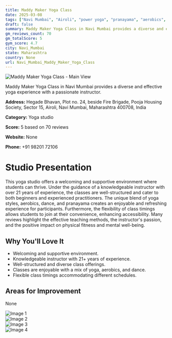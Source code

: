 ```yaml
---
title: Maddy Maker Yoga Class
date: 2025-03-08
tags: ["Navi Mumbai", "Airoli", "power yoga", "pranayama", "aerobics", "welcoming atmosphere", "flexible scheduling", "Navi Mumbai"]  
draft: false
summary: Maddy Maker Yoga Class in Navi Mumbai provides a diverse and effective yoga experience with a passionate instructor.
gm_reviews_count: 70
gm_totalScore: 5
gym_score: 4.7
city: Navi_Mumbai
state: Maharashtra
country: None
url: Navi_Mumbai_Maddy_Maker_Yoga_Class
---
```


<div className="aspect-[16/9] relative my-8">
  <img 
    src="https://lh5.googleusercontent.com/p/AF1QipMyO-jXQopdUQsromCbeR5okH8e7FnO30Li4HoB=w1920-h1080-k-no"
    alt="Maddy Maker Yoga Class - Main View"
    className="object-cover absolute inset-0 w-full h-full rounded-lg"
  />
</div>

Maddy Maker Yoga Class in Navi Mumbai provides a diverse and effective yoga experience with a passionate instructor.

**Address:** Hegade Bhavan, Plot no. 24, beside Fire Brigade, Pooja Housing Society, Sector 15, Airoli, Navi Mumbai, Maharashtra 400708, India

**Category:** Yoga studio

**Score:** 5 based on 70 reviews

**Website:** None

**Phone:** +91 98201 72106

# Studio Presentation

This yoga studio offers a welcoming and supportive environment where students can thrive. Under the guidance of a knowledgeable instructor with over 21 years of experience, the classes are well-structured and cater to both beginners and experienced practitioners. The unique blend of yoga styles, aerobics, dance, and pranayama creates an enjoyable and refreshing experience for participants. Furthermore, the flexibility of class timings allows students to join at their convenience, enhancing accessibility. Many reviews highlight the effective teaching methods, the instructor's passion, and the positive impact on physical fitness and mental well-being.

## Why You'll Love It

- Welcoming and supportive environment.
- Knowledgeable instructor with 21+ years of experience.
- Well-structured and diverse class offerings.
- Classes are enjoyable with a mix of yoga, aerobics, and dance.
- Flexible class timings accommodating different schedules.

## Areas for Improvement

None

<div className="grid grid-cols-1 xl:grid-cols-2 gap-4 my-8">
<div className="aspect-[4/3] relative"><img src="https://lh5.googleusercontent.com/p/AF1QipMBfyLrza1ftyphNipmU7PJRyHCscUzof4ldNLL=w1920-h1080-k-no" alt="Image 1" className="object-cover absolute inset-0 w-full h-full rounded-lg" /></div>
<div className="aspect-[4/3] relative"><img src="https://lh5.googleusercontent.com/p/AF1QipOI1KP6_lowHEM7_9RLBwzbVPVWilq-boi5DU3u=w1920-h1080-k-no" alt="Image 2" className="object-cover absolute inset-0 w-full h-full rounded-lg" /></div>
<div className="aspect-[4/3] relative"><img src="https://lh5.googleusercontent.com/p/AF1QipOOY2de-NhGj2Ze3WFNuPgt5ImtRbPZ1jdgfQLS=w1920-h1080-k-no" alt="Image 3" className="object-cover absolute inset-0 w-full h-full rounded-lg" /></div>
<div className="aspect-[4/3] relative"><img src="https://lh5.googleusercontent.com/p/AF1QipM1yNXUGHDkP7LskvbA-1nE4IOVIbS5B8s7qIi8=w1920-h1080-k-no" alt="Image 4" className="object-cover absolute inset-0 w-full h-full rounded-lg" /></div>
</div>
